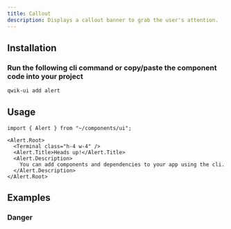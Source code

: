 ```yaml
---
title: Callout
description: Displays a callout banner to grab the user's attention.
---
```



<ShowcaseHero />

## Installation

### Run the following cli command or copy/paste the component code into your project

```sh
qwik-ui add alert
```

<CalloutCodeSnippets />

## Usage

```tsx
import { Alert } from "~/components/ui";
```

```tsx
<Alert.Root>
  <Terminal class="h-4 w-4" />
  <Alert.Title>Heads up!</Alert.Title>
  <Alert.Description>
    You can add components and dependencies to your app using the cli.
  </Alert.Description>
</Alert.Root>
```

## Examples

### Danger

<ShowcaseDanger />

